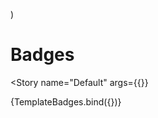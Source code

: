 

<Meta
  title="Components/Labels/Badges"
  decorators={decorators}
/>

  <Grid container direction="column" spacing={1}>
    <Grid item>
      <Badge text="responsible" {...args} />
    </Grid>
    <Grid item>
      <Badge text="custom badge text" {...args} />
    </Grid>
  </Grid>
)

# Badges

<Story
  name="Default"
  args={{}}
>
  {TemplateBadges.bind({})}
</Story>
